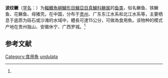 {{Speciesbox
| name = 波纹鳜
| status = NT
| status_system = IUCN3.1
| image = 
| genus = Siniperca
| species = undulata
| authority = (Fang et Chong, 1932)<ref name='id7059'>{{cite web| url =http://www.bioinfo.cn/db05/BjdwSpecies.php?action=view&id=7059| title =波纹鳜| work =《中国动物物种编目数据库》| publisher =中国科学院微生物研究所| author =中国科学院动物研究所| accessdate =2009-04-16| deadurl =yes| archiveurl =https://web.archive.org/web/20160305045257/http://www.bioinfo.cn/db05/BjdwSpecies.php?action=view&id=7059| archivedate =2016-03-05}}</ref>
}}

'''波纹鳜'''（[[学名|学名]]：{{lang|la|''Siniperca undulata''}}）为[[輻鰭魚綱|輻鰭魚綱]][[鱸形目|鱸形目]][[鱸亞目|鱸亞目]][[真鱸科|真鱸科]][[鳜属|鳜属]]的[[鱼类|鱼类]]，俗名鳜鱼、铁鳜鱼、花鳜鱼、母猪壳。在中国，分布于[[贵州|贵州]]、广东东江水系和北江水系等，主要栖息于底质为砾石或沙滩的水域中，體長可達15公分，可做為食用魚。该物种的模式产地在贵州独山、安徽休宁、广西罗城。<ref name='id7059'/>

== 参考文献 ==
{{reflist}}

{{Wikispecies|Siniperca undulata}}
{{Taxonbar|from=Q6431748}}

[[Category:食用魚|Category:食用魚]]
[[Category:鳜属|undulata]]


{{鱸形目小作品}}